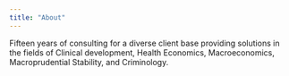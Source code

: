```yaml
---
title: "About"
---
```


Fifteen years of consulting for a diverse client base providing solutions in the fields of Clinical development, Health Economics, Macroeconomics, Macroprudential Stability, and Criminology.
